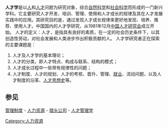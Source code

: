 '''人才学'''是以[[人|人]]和[[人才|人才]]问题为研究对象，综合[[自然科学|自然科学]]和[[社会科学|社会科学]]而形成的一门新兴学科。它主要研究人才开发、培训、管理、使用和人才成长的规律及其在人才发展实践中的应用。其研究目的是，通过发现人才成长规律来更好地发现、培养、推荐、使用人才。中国国内的人才学研究，从1981年12月[[中国人才研究会|中国人才研究会]]成立开始。
人才的定义：人才，是指具有良好的素质，在一定的社会历史条件下，以其创造性劳动，对社会发展和人类进步作出积极贡献的人。
人才学研究者正在探索的主要课题是：
#人才及人才学的基本理论；
#人才的分类，即人才特点、构成与联系、结构的模式；
#人才成长过程中一些带有规律性的问题；
#人才制度、人才的规划、人才的考核、晋升、管理、[[就业|就业]]、流动问题，以及人才制度的沿革、[[人才思想史|人才思想史]]等。

==参见==

[[管理制度|管理制度]] - [[人力资源|人力资源]] - [[猎头公司|猎头公司]] - [[人才管理学|人才管理学]]

[[Category:人力资源|Category:人力资源]]